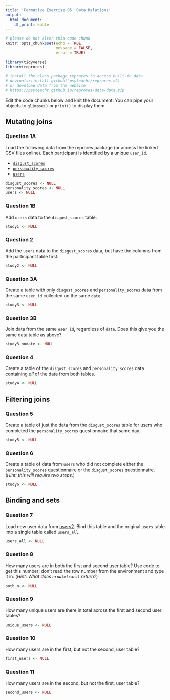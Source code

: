 ```yaml
---
title: 'Formative Exercise 05: Data Relations'
output: 
  html_document:
    df_print: kable
---
```


```r
# please do not alter this code chunk
knitr::opts_chunk$set(echo = TRUE,
                      message = FALSE, 
                      error = TRUE)

library(tidyverse)
library(reprores)

# install the class package reprores to access built-in data
# devtools::install_github("psyteachr/reprores-v2)
# or download data from the website
# https://psyteachr.github.io/reprores/data/data.zip
```

Edit the code chunks below and knit the document. You can pipe your objects to `glimpse()` or `print()` to display them.

## Mutating joins

### Question 1A

Load the following data from the reprores package (or access the linked CSV files online). Each participant is identified by a unique `user_id`.

* [`disgust_scores`](https://psyteachr.github.io/psyteachr/data/disgust_scores.csv)
* [`personality_scores`](https://psyteachr.github.io/psyteachr/data/personality_scores.csv)
* [`users`](https://psyteachr.github.io/psyteachr/data/users.csv)


```r
disgust_scores <- NULL
personality_scores <- NULL
users <- NULL
```

### Question 1B

Add `users` data to the `disgust_scores` table.

```r
study1 <- NULL
```

### Question 2

Add the `users` data to the `disgust_scores` data, but have the columns from the participant table first.

```r
study2 <- NULL
```

### Question 3A

Create a table with only `disgust_scores` and `personality_scores` data from the same `user_id` collected on the same `date`.

```r
study3 <- NULL
```


### Question 3B

Join data from the same `user_id`, regardless of `date`. Does this give you the same data table as above?
    
```r
study3_nodate <- NULL
```


### Question 4

Create a table of the `disgust_scores` and `personality_scores` data containing _all_ of the data from both tables.

    
```r
study4 <- NULL
```

## Filtering joins

### Question 5

Create a table of just the data from the `disgust_scores` table for users who completed the `personality_scores` questionnaire that same day.
    
```r
study5 <- NULL
```

    
### Question 6

Create a table of data from `users` who did not complete either the `personality_scores` questionnaire or the `disgust_scores` questionnaire. (_Hint: this will require two steps._)

    
```r
study6 <- NULL 
```

## Binding and sets

### Question 7

Load new user data from [users2](https://psyteachr.github.io/psyteachr/data/users2.csv). Bind this table and the original `users` table into a single table called `users_all`.

```r
users_all <- NULL
```


### Question 8

How many users are in both the first and second user table? Use code to get this number; don't read the row number from the environment and type it in. (_Hint: What does `nrow(mtcars)` return?_)
    
```r
both_n <- NULL
```

### Question 9

How many unique users are there in total across the first and second user tables?

```r
unique_users <- NULL
```

### Question 10

How many users are in the first, but not the second, user table?

```r
first_users <- NULL
```

### Question 11

How many users are in the second, but not the first, user table?

```r
second_users <- NULL
```

